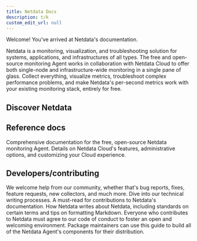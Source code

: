 ```yaml
---
title: Netdata Docs
description: t/k
custom_edit_url: null
---
```



Welcome! You’ve arrived at Netdata's documentation.

Netdata is a monitoring, visualization, and troubleshooting solution for systems, applications, and infrastructures of
all types. The free and open-source monitoring Agent works in collaboration with Netdata Cloud to offer both single-node
and infrastructure-wide monitoring in a single pane of glass. Collect everything, visualize metrics, troubleshoot
complex performance problems, and make Netdata's per-second metrics work with your existing monitoring stack, entirely
for free.

<StartBox 
  to="/docs/get"
  title="Get Netdata"
  description="Sign up for Netdata Cloud and install the open-source Agent on one or more nodes. If you have an infrastructure to monitor, connect all your distributed nodes to Cloud for seamless infrastructure-wide monitoring."
  image={true} />

## Discover Netdata

<Learn>
  <LearnBox 
    title="Overview"
    description="Learn about Netdata's core features, how it's different, and how it integrates with your existing monitoring stack.">
    <LearnLinks>
      <LearnLink to="/docs/overview/what-is-netdata" title="What is Netdata?" />
      <LearnLink to="/docs/overview/why-netdata" title="Why use Netdata?" />
      <LearnLink to="/docs/overview/netdata-monitoring-stack" title="How to use Netdata with your existing stack" />
    </LearnLinks>
  </LearnBox>
  <LearnBox 
    title="Quickstart"
    description="Follow the right quickstart guide for you needs for a 5-minute introduction into how you'll visualize metrics and troubleshoot issues using Netdata's tools.">
    <LearnLinks>
      <LearnLink to="/docs/quickstart/single-node" title="Monitor a single node" />
      <LearnLink to="/docs/quickstart/infrastructure" title="Monitor an infrastructure" />
    </LearnLinks>
  </LearnBox>
  <LearnBox 
    title="Configure"
    description="Set up Netdata Cloud based the topology of your infrastructure and collaborate with your team. Learn how to configure individual nodes via their Agents.">
    <LearnLinks>
      <LearnLink to="/docs/configure/spaces-war-rooms" title="Set up Spaces and War Rooms" />
      <LearnLink to="/docs/configure/invite-collaborate" title="Invite your team and collaborate" />
      <LearnLink to="/docs/configure/nodes" title="Configure your nodes" />
      <LearnLink to="/docs/configure/secure-nodes-web-proxy" title="Secure your nodes behind a web proxy" />
    </LearnLinks>
  </LearnBox>
  <LearnBox 
    title="Collect"
    description="Learn what per-second metrics Netdata can collect using its 300+ built-in collectors, full compatibility with Prometheus endpoints, and zero configuration.">
    <LearnLinks>
      <LearnLink to="/docs/collect/system-metrics" title="System metrics" />
      <LearnLink to="/docs/collect/container-metrics" title="Container metrics" />
      <LearnLink to="/docs/collect/application-metrics" title="Application metrics" />
    </LearnLinks>
  </LearnBox>
  <LearnBox 
    title="Visualize"
    description="Follow our guides on interacting with Netdata's visualizations and creating new dashboards so you can quickly drill down on anomalies and discover their root cause.">
    <LearnLinks>
      <LearnLink to="/docs/visualize/view-all-nodes" title="View all your nodes at a glance" />
      <LearnLink to="/docs/visualize/interact-dashboards-charts" title="Interact with dashboards and charts" />
      <LearnLink to="/docs/visualize/create-dashboards" title="Create new dashboards" />
    </LearnLinks>
  </LearnBox>
  <LearnBox 
    title="Monitor"
    description="Leverage Netdata's health watchdog and hundreds of pre-configured alarms to receive notifications on your favorite platforms whenever an anomaly affects the health or performance of your infrastructure.">
    <LearnLinks>
      <LearnLink to="/docs/monitor/configure-alarms" title="Configure health alarms" />
      <LearnLink to="/docs/monitor/enable-notifications" title="Enable notifications" />
    </LearnLinks>
  </LearnBox>
  <LearnBox 
    title="Store"
    description="Netdata's distributed data model simplifies how you store metrics and dramatically reduces the cost compared to centralizing per-second metrics in one place. Configure your nodes to store the metrics you need.">
    <LearnLinks>
      <LearnLink to="/docs/store/chane-metrics-retention" title="Change how long Netdata retains metrics" />
      <LearnLink to="/docs/store/calculator" title="Calculate the disk and RAM needed to store your metrics" />
    </LearnLinks>
  </LearnBox>
  <LearnBox 
    title="Export"
    description="Send Netdata's metrics to other time-series databases to extend and improve your monitoring stack with per-second metrics. Archive or correlate metrics using other platforms.">
    <LearnLinks>
      <LearnLink to="/docs/export/integrate-monitoring-stack" title="Integrate Netdata with your monitoring stack" />
      <LearnLink to="/docs/store/enable-exporting" title="Enable an exporting connector" />
    </LearnLinks>
  </LearnBox>
</Learn>

## Reference docs

<Discover>
  <DiscoverBox 
    href="/docs/agent" 
    title="Agent">
    Comprehensive documentation for the free, open-source Netdata monitoring Agent.
  </DiscoverBox>
  <DiscoverBox 
    href="/docs/cloud" 
    title="Cloud">
    Details on Netdata Cloud's features, administrative options, and customizing your Cloud experience.
  </DiscoverBox>
</Discover>

## Developers/contributing

<Discover>
  <DiscoverBox 
    href="/docs/agent/contributing" 
    title="Contributing">
    We welcome help from our community, whether that's bug reports, fixes, feature requests, new collectors, and much more.
  </DiscoverBox>
  <DiscoverBox 
    href="/docs/agent/contributing/contributing-documentation" 
    title="Contributing to documentation">
    Dive into our technical writing processes. A must-read for contributions to Netdata's documentation.
  </DiscoverBox>
  <DiscoverBox 
    href="/docs/agent/contributing/style-guide" 
    title="Style guide">
    How Netdata writes about Netdata, including standards on certain terms and tips on formatting Markdown.
  </DiscoverBox>
  <DiscoverBox 
    href="/docs/agent/contributing/style-guide" 
    title="Contributor Covenant Code of Conduct">
    Everyone who contributes to Netdata must agree to our code of conduct to foster an open and welcoming environment.
  </DiscoverBox>
  <DiscoverBox 
    href="/docs/agent/packaging/installer/methods/source" 
    title="Manually build Netdata from source">
    Package maintainers can use this guide to build all of the Netdata Agent's components for their distribution.
  </DiscoverBox>
</Discover>

